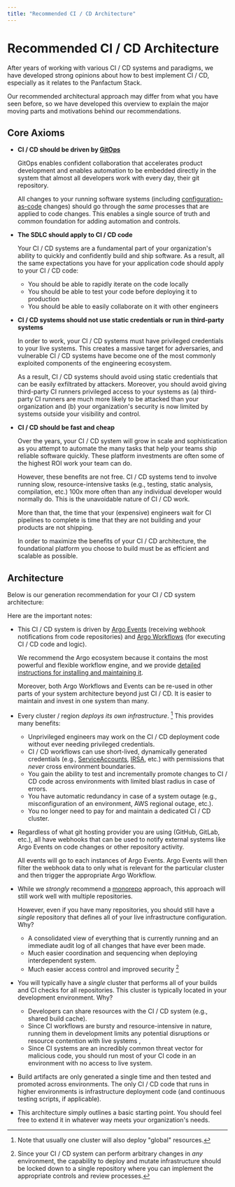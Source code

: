 ```yaml
---
title: "Recommended CI / CD Architecture"
---
```



# Recommended CI / CD Architecture

After years of working with various CI / CD systems and paradigms, we have developed strong opinions about
how to best implement CI / CD, especially as it relates to the Panfactum Stack.

Our recommended architectural approach may differ from what you have seen before, so we have developed
this overview to explain the major moving parts and motivations behind our recommendations.

## Core Axioms

- **CI / CD should be driven by [GitOps](https://about.gitlab.com/topics/gitops/)**

  GitOps enables confident collaboration that accelerates product development and enables automation to be
  embedded directly in the system that almost all developers work with every day, their git repository.

  All changes to your running software systems (including [configuration-as-code](/docs/edge/concepts/iac#configuration-as-code) changes)
  should go through the _same_ processes that are applied to code changes.
  This enables a single source of truth and common foundation for adding automation and controls.

- **The SDLC should apply to CI / CD code**

  Your CI / CD systems are a fundamental part of your organization's ability to quickly and confidently build and ship
  software. As a result, all the same expectations you have for your application code should apply to your CI / CD code:

  - You should be able to rapidly iterate on the code locally
  - You should be able to test your code before deploying it to production
  - You should be able to easily collaborate on it with other engineers

- **CI / CD systems should not use static credentials or run in third-party systems**

  In order to work, your CI / CD systems must have privileged credentials to your live systems. This creates
  a massive target for adversaries, and vulnerable CI / CD systems have become one of the most commonly exploited
  components of the engineering ecosystem.

  As a result, CI / CD systems should avoid using static credentials that can be easily exfiltrated by attackers. Moreover,
  you should avoid giving third-party CI runners privileged access to your systems as (a) third-party CI runners
  are much more likely to be attacked than your organization and (b) your organization's security is now limited by systems
  outside your visibility and control.

- **CI / CD should be fast and cheap**

  Over the years, your CI / CD system will grow in scale and sophistication as you attempt to automate the many
  tasks that help your teams ship reliable software quickly. These platform investments are often some of the highest ROI work your team
  can do.

  However, these benefits are not free. CI / CD systems tend to involve running slow, resource-intensive tasks
  (e.g., testing, static analysis, compilation, etc.) 100x more often than any individual developer would normally do.
  This is the unavoidable nature of CI / CD work.

  More than that, the time that your (expensive) engineers wait for CI pipelines to complete is time that they are not building
  and your products are not shipping.

  In order to maximize the benefits of your CI / CD architecture, the foundational platform you choose to build must be as efficient
  and scalable as possible.

## Architecture

Below is our generation recommendation for your CI / CD system architecture:

<ImageSvg src={cicdSvg} alt="CICD Architectural Diagram" />

Here are the important notes:

- This CI / CD system is driven by [Argo Events](https://argoproj.github.io/argo-events/) (receiving webhook notifications
  from code repositories) and [Argo Workflows](https://argoproj.github.io/workflows/) (for executing CI / CD code and logic).

  We recommend the Argo ecosystem because it contains the most powerful and flexible workflow engine, and we provide
  [detailed instructions for installing and maintaining it](/docs/edge/guides/addons/workflow-engine/installing).

  Moreover, both Argo Workflows and Events can be re-used in other parts of your system architecture beyond just CI / CD.
  It is easier to maintain and invest in one system than many.

- Every cluster / region _deploys its own infrastructure_. [^1] This provides many benefits:

  - Unprivileged engineers may work on the CI / CD deployment code without ever needing privileged credentials.
  - CI / CD workflows can use short-lived, dynamically generated credentials
    (e.g., [ServiceAccounts](https://kubernetes.io/docs/concepts/security/service-accounts/), [IRSA](https://docs.aws.amazon.com/eks/latest/userguide/iam-roles-for-service-accounts.html), etc.)
    with permissions that _never_ cross environment boundaries.
  - You gain the ability to test and incrementally promote changes to CI / CD code across environments with limited blast
    radius in case of errors.
  - You have automatic redundancy in case of a system outage (e.g., misconfiguration of an environment, AWS regional outage, etc.).
  - You no longer need to pay for and maintain a dedicated CI / CD cluster.

[^1]: Note that usually one cluster will also deploy "global" resources.

- Regardless of what git hosting provider you are using (GitHub, GitLab, etc.), all have webhooks that can be used
  to notify external systems like Argo Events on code changes or other repository activity.

  All events will go to each instances of Argo Events. Argo Events will then filter the webhook data
  to only what is relevant for the particular cluster and then trigger the appropriate Argo Workflow.

- While we _strongly_ recommend a [monorepo](https://en.wikipedia.org/wiki/Monorepo) approach, this approach will
  still work well with multiple repositories.

  However, even if you have many repositories, you should still have a _single_ repository
  that defines all of your live infrastructure configuration. Why?

  - A consolidated view of everything that is currently running and an immediate audit log of all changes that have
    ever been made.
  - Much easier coordination and sequencing when deploying interdependent system.
  - Much easier access control and improved security [^2]

[^2]:
    Since your CI / CD system can perform arbitrary changes in _any_ environment, the capability to deploy and mutate
    infrastructure should be locked down to a single repository where you can implement the appropriate controls and review
    processes.

- You will typically have a _single_ cluster that performs all of your builds and CI checks for all repositories. This
  cluster is typically located in your development environment. Why?

  - Developers can share resources with the CI / CD system (e.g., shared build cache).
  - Since CI workflows are bursty and resource-intensive in nature, running them in development limits any potential
    disruptions or resource contention with live systems ,
  - Since CI systems are an incredibly common threat vector for malicious code, you should run most of your CI code
    in an environment with no access to live system.

- Build artifacts are only generated a single time and then tested and promoted across environments. The only
  CI / CD code that runs in higher environments is infrastructure deployment code (and continuous testing scripts, if applicable).

- This architecture simply outlines a basic starting point. You should feel free to extend it in whatever way
  meets your organization's needs.
